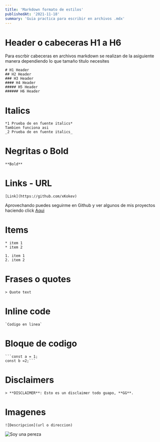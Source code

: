 ```yaml
---
title: 'Markdown formato de estilos'
publishedAt: '2021-11-18'
summary: 'Guia practica para escribir en archivos .mdx'
---
```

# Header o cabeceras H1 a H6
Para escrbir cabeceras en archivos markdown se realizan de la asiguiente manera dependiendo lo que tamaño titulo necesites
```md:cabeceras.mdx
# H1 Header
## H2 Header
### H3 Header
#### H4 Header
##### H5 Header
###### H6 Header
```
# Italics
```md:italics.mdx
*1 Prueba de en fuente italics*
Tambien funciona asi 
_2 Prueba de en fuente italics_
```
# Negritas o Bold

```md:bold.mdx
**Bold**
```
# Links - URL

```md:link.mdx
[Link](https://github.com/xKokev)
```
Aprovechando puedes seguirme en Github y ver algunos de mis proyectos haciendo click [Aqui](https://github.com/xKokev)

# Items

```md:items.mdx
* item 1
* item 2

1. item 1 
2. item 2
```

# Frases o quotes
```md:quote.mdx
> Quote text
```

# Inline code
```md:inlineCode.mdx
`Codigo en linea`
```


# Bloque de codigo 
```md:inlineCode.mdx
```const a = 1;
const b =2;```
```

# Disclaimers

```md:disclaimer.mdx
> **DISCLAIMER**: Esto es un disclaimer todo guapo, **GG**. 
```

# Imagenes
```md:imagenes.mdx
![Descripcion](url o direccion)
```

![Soy una pereza](https://res.cloudinary.com/practicaldev/image/fetch/s--OsLaFSo9--/c_fill,f_auto,fl_progressive,h_220,q_auto,w_220/https://thepracticaldev.s3.amazonaws.com/uploads/user/profile_image/31047/af153cd6-9994-4a68-83f4-8ddf3e13f0bf.jpg)